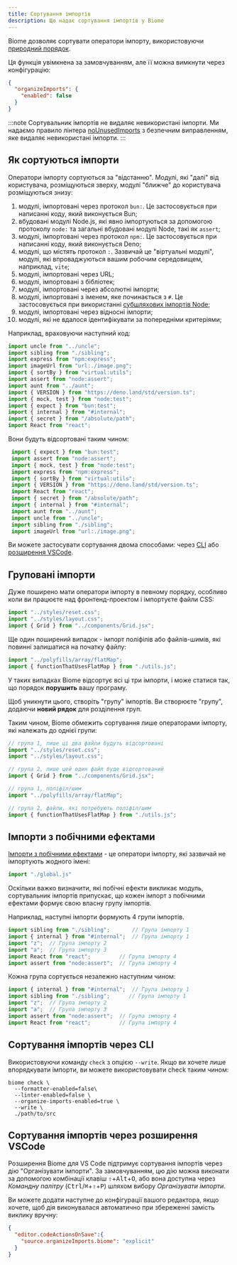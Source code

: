 ```yaml
---
title: Сортування імпортів
description: Що надає сортування імпортів у Biome
---
```


Biome дозволяє сортувати оператори імпорту, використовуючи [природний порядок](https://en.wikipedia.org/wiki/Natural_sort_order).

Ця функція увімкнена за замовчуванням, але її можна вимкнути через конфігурацію:

```json title="biome.json"
{
  "organizeImports": {
    "enabled": false
  }
}
```

:::note
Сортувальник імпортів не видаляє невикористані імпорти.
Ми надаємо правило лінтера [noUnusedImports](/linter/rules/no-unused-imports/) з безпечним виправленням, яке видаляє невикористані імпорти.
:::

## Як сортуються імпорти

Оператори імпорту сортуються за "відстанню". Модулі, які "далі" від користувача, розміщуються зверху, модулі "ближче" до користувача розміщуються знизу:

1. модулі, імпортовані через протокол `bun:`. Це застосовується при написанні коду, який виконується Bun;
1. вбудовані модулі Node.js, які явно імпортуються за допомогою протоколу `node:` та загальні вбудовані модулі Node, такі як `assert`;
1. модулі, імпортовані через протокол `npm:`. Це застосовується при написанні коду, який виконується Deno;
1. модулі, що містять протокол `:`. Зазвичай це "віртуальні модулі", модулі, які впроваджуються вашим робочим середовищем, наприклад, `vite`;
1. модулі, імпортовані через URL;
1. модулі, імпортовані з бібліотек;
1. модулі, імпортовані через абсолютні імпорти;
1. модулі, імпортовані з іменем, яке починається з `#`. Це застосовується при використанні [субшляхових імпортів Node](https://nodejs.org/api/packages.html#subpath-imports);
1. модулі, імпортовані через відносні імпорти;
1. модулі, які не вдалося ідентифікувати за попередніми критеріями;

Наприклад, враховуючи наступний код:

```ts title="example.ts"
import uncle from "../uncle";
import sibling from "./sibling";
import express from "npm:express";
import imageUrl from "url:./image.png";
import { sortBy } from "virtual:utils";
import assert from "node:assert";
import aunt from "../aunt";
import { VERSION } from "https://deno.land/std/version.ts";
import { mock, test } from "node:test";
import { expect } from "bun:test";
import { internal } from "#internal";
import { secret } from "/absolute/path";
import React from "react";
```

Вони будуть відсортовані таким чином:

```ts title="example.ts"
 import { expect } from "bun:test";
 import assert from "node:assert";
 import { mock, test } from "node:test";
 import express from "npm:express";
 import { sortBy } from "virtual:utils";
 import { VERSION } from "https://deno.land/std/version.ts";
 import React from "react";
 import { secret } from "/absolute/path";
 import { internal } from "#internal";
 import aunt from "../aunt";
 import uncle from "../uncle";
 import sibling from "./sibling";
 import imageUrl from "url:./image.png";
```

Ви можете застосувати сортування двома способами: через [CLI](#import-sorting-via-cli) або [розширення VSCode](#import-sorting-via-vscode-extension).

## Груповані імпорти

Дуже поширено мати оператори імпорту в певному порядку, особливо коли ви працюєте над фронтенд-проектом і імпортуєте файли CSS:

```js title="example.js"
import "../styles/reset.css";
import "../styles/layout.css";
import { Grid } from "../components/Grid.jsx";
```

Ще один поширений випадок - імпорт поліфілів або файлів-шимів, які повинні залишатися на початку файлу:

```js title="example.js"
import "../polyfills/array/flatMap";
import { functionThatUsesFlatMap } from "./utils.js";
```

У таких випадках Biome відсортує всі ці три імпорти, і може статися так, що порядок **порушить** вашу програму.

Щоб уникнути цього, створіть "групу" імпортів. Ви створюєте "групу", додаючи **новий рядок** для розділення груп.

Таким чином, Biome обмежить сортування лише операторами імпорту, які належать до однієї групи:

```js title="example.js"
// група 1, лише ці два файли будуть відсортовані
import "../styles/reset.css";
import "../styles/layout.css";

// група 2, лише цей один файл буде відсортований
import { Grid } from "../components/Grid.jsx";
```

```js title="example.js"
// група 1, поліфіл/шим
import "../polyfills/array/flatMap";

// група 2, файли, які потребують поліфіл/шим
import { functionThatUsesFlatMap } from "./utils.js";
```

## Імпорти з побічними ефектами

[Імпорти з побічними ефектами](https://developer.mozilla.org/en-US/docs/Web/JavaScript/Reference/Statements/import#forms_of_import_declarations) - це оператори імпорту, які зазвичай не імпортують жодного імені:

```js
import "./global.js"
```

Оскільки важко визначити, які побічні ефекти викликає модуль, сортувальник імпортів припускає, що кожен імпорт з побічними ефектами формує свою власну групу імпортів.

Наприклад, наступні імпорти формують 4 групи імпортів.

```js name="file.js"
import sibling from "./sibling";       // Група імпорту 1
import { internal } from "#internal";  // Група імпорту 1
import "z";  // Група імпорту 2
import "a";  // Група імпорту 3
import React from "react";         // Група імпорту 4
import assert from "node:assert";  // Група імпорту 4
```

Кожна група сортується незалежно наступним чином:

```js name="file.js"
import { internal } from "#internal";  // Група імпорту 1
import sibling from "./sibling";      // Група імпорту 1
import "z";  // Група імпорту 2
import "a";  // Група імпорту 3
import assert from "node:assert";  // Група імпорту 4
import React from "react";         // Група імпорту 4
```

## Сортування імпортів через CLI

Використовуючи команду `check` з опцією `--write`. Якщо ви хочете лише впорядкувати імпорти, ви можете використовувати check таким чином:

```shell
biome check \
  --formatter-enabled=false\
  --linter-enabled=false \
  --organize-imports-enabled=true \
  --write \
  ./path/to/src
```

## Сортування імпортів через розширення VSCode

Розширення Biome для VS Code підтримує сортування імпортів через дію "Організувати імпорти".
За замовчуванням, цю дію можна виконати за допомогою комбінації клавіш <kbd title="Shift">⇧</kbd>+<kbd>Alt</kbd>+<kbd>O</kbd>, або вона доступна через _Командну палітру_ (<kbd>Ctrl</kbd>/<kbd title="Cmd">⌘</kbd>+<kbd title="Shift">⇧</kbd>+<kbd>P</kbd>) шляхом вибору _Організувати імпорти_.

Ви можете додати наступне до конфігурації вашого редактора, якщо хочете, щоб дія виконувалася автоматично при збереженні замість виклику вручну:

```json title="settings.json"
{
  "editor.codeActionsOnSave":{
    "source.organizeImports.biome": "explicit"
  }
}
```
